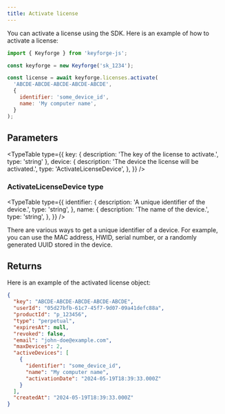 ```yaml
---
title: Activate license
---
```


You can activate a license using the SDK. Here is an example of how to activate a license:

```js
import { Keyforge } from 'keyforge-js';

const keyforge = new Keyforge('sk_1234');

const license = await keyforge.licenses.activate(
  'ABCDE-ABCDE-ABCDE-ABCDE-ABCDE',
  {
    identifier: 'some_device_id',
    name: 'My computer name',
  }
);
```

## Parameters

<TypeTable
  type={{
    key: { description: 'The key of the license to activate.', type: 'string' },
    device: {
      description: 'The device the license will be activated.',
      type: 'ActivateLicenseDevice',
    },
  }}
/>

### ActivateLicenseDevice type

<TypeTable
  type={{
    identifier: {
      description: 'A unique identifier of the device.',
      type: 'string',
    },
    name: {
      description: 'The name of the device.',
      type: 'string',
    },
  }}
/>

<Callout title="Device identifier">
  There are various ways to get a unique identifier of a device. For example,
  you can use the MAC address, HWID, serial number, or a randomly generated UUID
  stored in the device.
</Callout>

## Returns

Here is an example of the activated license object:

```json
{
  "key": "ABCDE-ABCDE-ABCDE-ABCDE-ABCDE",
  "userId": "05d27bfb-61c7-45f7-9d07-09a41defc88a",
  "productId": "p_123456",
  "type": "perpetual",
  "expiresAt": null,
  "revoked": false,
  "email": "john-doe@example.com",
  "maxDevices": 2,
  "activeDevices": [
    {
      "identifier": "some_device_id",
      "name": "My computer name",
      "activationDate": "2024-05-19T18:39:33.000Z"
    }
  ],
  "createdAt": "2024-05-19T18:39:33.000Z"
}
```
